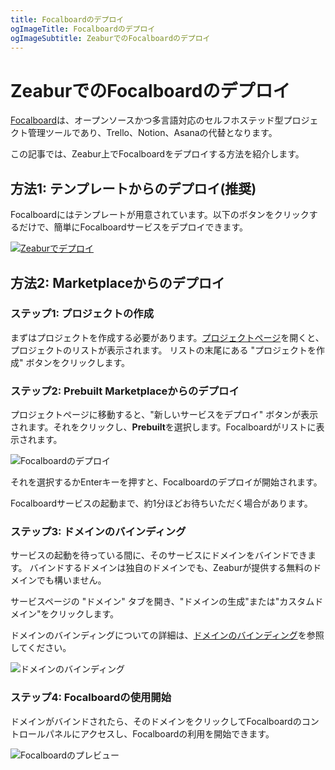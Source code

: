 ```yaml
---
title: Focalboardのデプロイ
ogImageTitle: Focalboardのデプロイ
ogImageSubtitle: ZeaburでのFocalboardのデプロイ
---
```



# ZeaburでのFocalboardのデプロイ

[Focalboard](https://www.focalboard.com/)は、オープンソースかつ多言語対応のセルフホステッド型プロジェクト管理ツールであり、Trello、Notion、Asanaの代替となります。

この記事では、Zeabur上でFocalboardをデプロイする方法を紹介します。

## 方法1: テンプレートからのデプロイ(推奨)

Focalboardにはテンプレートが用意されています。以下のボタンをクリックするだけで、簡単にFocalboardサービスをデプロイできます。

[![Zeaburでデプロイ](https://zeabur.com/button.svg)](https://zeabur.com/templates/SU7RTR)

## 方法2: Marketplaceからのデプロイ

### ステップ1: プロジェクトの作成

まずはプロジェクトを作成する必要があります。[プロジェクトページ](https://dash.zeabur.com/projects)を開くと、プロジェクトのリストが表示されます。
リストの末尾にある "プロジェクトを作成" ボタンをクリックします。

### ステップ2: Prebuilt Marketplaceからのデプロイ

プロジェクトページに移動すると、"新しいサービスをデプロイ" ボタンが表示されます。それをクリックし、**Prebuilt**を選択します。Focalboardがリストに表示されます。

![Focalboardのデプロイ](/marketplace/focalboard/deploy.png)

それを選択するかEnterキーを押すと、Focalboardのデプロイが開始されます。

<Callout>
    Focalboardサービスの起動まで、約1分ほどお待ちいただく場合があります。
</Callout>

### ステップ3: ドメインのバインディング

サービスの起動を待っている間に、そのサービスにドメインをバインドできます。
バインドするドメインは独自のドメインでも、Zeaburが提供する無料のドメインでも構いません。

サービスページの "ドメイン" タブを開き、"ドメインの生成"または"カスタムドメイン"をクリックします。

ドメインのバインディングについての詳細は、[ドメインのバインディング](../deploy/domain-binding.zh-CN.mdx)を参照してください。

![ドメインのバインディング](/marketplace/focalboard/domain.png)

### ステップ4: Focalboardの使用開始

ドメインがバインドされたら、そのドメインをクリックしてFocalboardのコントロールパネルにアクセスし、Focalboardの利用を開始できます。

![Focalboardのプレビュー](/marketplace/focalboard/focalboard.png)
